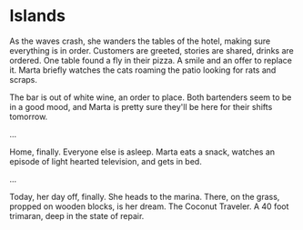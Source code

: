 # Islands

As the waves crash, she wanders the tables of the hotel, making sure everything is in order. Customers are greeted, stories are shared, drinks are ordered. One table found a fly in their pizza. A smile and an offer to replace it. Marta briefly watches the cats roaming the patio looking for rats and scraps. 

The bar is out of white wine, an order to place. Both bartenders seem to be in a good mood, and Marta is pretty sure they'll be here for their shifts tomorrow.


...


Home, finally. Everyone else is asleep. Marta eats a snack, watches an episode of light hearted television, and gets in bed.

...

Today, her day off, finally. She heads to the marina. There, on the grass, propped on wooden blocks, is her dream. The Coconut Traveler. A 40 foot trimaran, deep in the state of repair.
